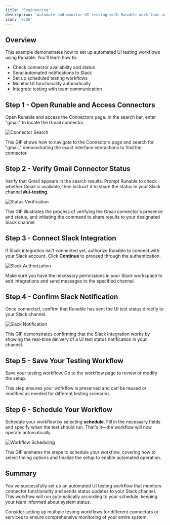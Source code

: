 ```yaml
---
title: 'Engineering'
description: 'Automate and monitor UI testing with Runable workflows and Slack notifications'
icon: 'code'
---
```


## Overview

This example demonstrates how to set up automated UI testing workflows using Runable. You'll learn how to:

- Check connector availability and status
- Send automated notifications to Slack
- Set up scheduled testing workflows
- Monitor UI functionality automatically
- Integrate testing with team communication

## Step 1 - Open Runable and Access Connectors

Open Runable and access the Connectors page. In the search bar, enter "gmail" to locate the Gmail connector.

![Connector Search](https://usercontent.in.prod.clueso.io/138e6e12-51a4-4458-9914-1bc6359a8384/12957a5f-4257-4b83-8e5c-78878dd48996/d43837d0-9a95-499d-80c3-04725c1005e6/images/342d0246-ce1e-47e3-abc4-03e722323038.gif)

This GIF shows how to navigate to the Connectors page and search for "gmail," demonstrating the exact interface interactions to find the connector.


## Step 2 - Verify Gmail Connector Status

Verify that Gmail appears in the search results. Prompt Runable to check whether Gmail is available, then instruct it to share the status in your Slack channel **#ui-testing**.

![Status Verification](https://usercontent.in.prod.clueso.io/138e6e12-51a4-4458-9914-1bc6359a8384/12957a5f-4257-4b83-8e5c-78878dd48996/d43837d0-9a95-499d-80c3-04725c1005e6/images/0cb313dc-733a-4347-a1b8-f79f666cfc65.gif)

This GIF illustrates the process of verifying the Gmail connector's presence and status, and initiating the command to share results to your designated Slack channel.

## Step 3 - Connect Slack Integration

If Slack integration isn't connected yet, authorize Runable to connect with your Slack account. Click **Continue** to proceed through the authentication.

![Slack Authorization](https://usercontent.in.prod.clueso.io/138e6e12-51a4-4458-9914-1bc6359a8384/12957a5f-4257-4b83-8e5c-78878dd48996/d43837d0-9a95-499d-80c3-04725c1005e6/images/5ab39994-006a-47fc-9abb-8ec7dd3c5161.png)

<Tip>

Make sure you have the necessary permissions in your Slack workspace to add integrations and send messages to the specified channel.

</Tip>

## Step 4 - Confirm Slack Notification

Once connected, confirm that Runable has sent the UI test status directly to your Slack channel.

![Slack Notification](https://usercontent.in.prod.clueso.io/138e6e12-51a4-4458-9914-1bc6359a8384/12957a5f-4257-4b83-8e5c-78878dd48996/d43837d0-9a95-499d-80c3-04725c1005e6/images/d36d7c29-fad6-49a5-8274-1b5b64ea765b.gif)

This GIF demonstrates confirming that the Slack integration works by showing the real-time delivery of a UI test status notification in your channel.


## Step 5 - Save Your Testing Workflow

Save your testing workflow. Go to the workflow page to review or modify the setup.

<Tip>

This step ensures your workflow is preserved and can be reused or modified as needed for different testing scenarios.

</Tip>

## Step 6 - Schedule Your Workflow

Schedule your workflow by selecting **schedule**. Fill in the necessary fields and specify when the test should run. That's it—the workflow will now operate automatically.

![Workflow Scheduling](https://usercontent.in.prod.clueso.io/138e6e12-51a4-4458-9914-1bc6359a8384/12957a5f-4257-4b83-8e5c-78878dd48996/d43837d0-9a95-499d-80c3-04725c1005e6/images/62ebc64c-2636-483f-a236-01bf59ba0b3a.gif)

This GIF animates the steps to schedule your workflow, covering how to select timing options and finalize the setup to enable automated operation.

## Summary

You've successfully set up an automated UI testing workflow that monitors connector functionality and sends status updates to your Slack channel. This workflow will run automatically according to your schedule, keeping your team informed about system status.

<Tip>

Consider setting up multiple testing workflows for different connectors or services to ensure comprehensive monitoring of your entire system.

</Tip>